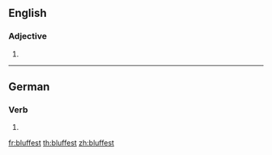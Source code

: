 ==English==

===Adjective===
{{head|en|adjective superlative form}}

# {{en-superlative of|bluff}}

----

==German==

===Verb===
{{head|de|verb form}}

# {{de-verb form of|bluffen|2|s|k1}}

[[fr:bluffest]]
[[th:bluffest]]
[[zh:bluffest]]